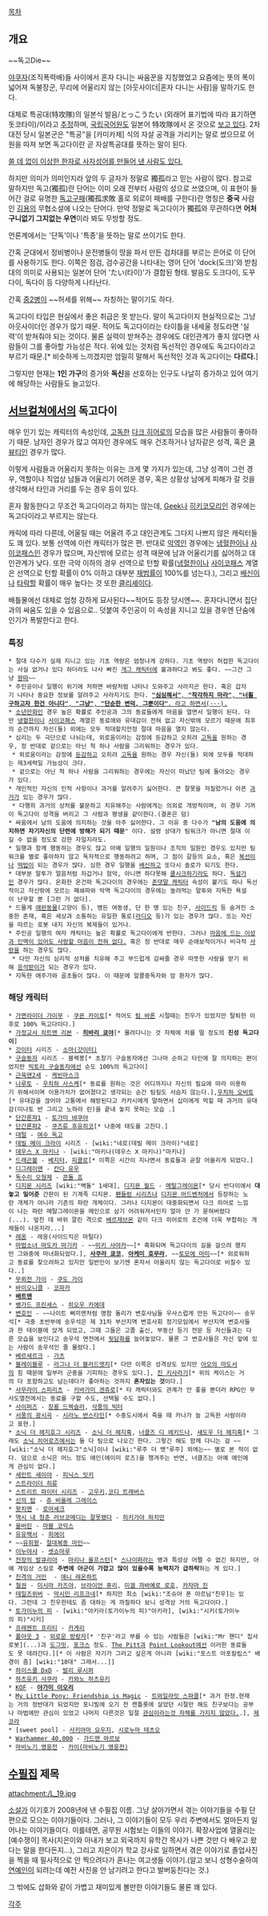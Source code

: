 [[목차]]

== 개요 ==
~~독고Die~~

[[야쿠자]](조직폭력배)들 사이에서 혼자 다니는 싸움꾼을 지칭했었고 요즘에는 뜻의 폭이 넓어져 독불장군, 무리에 어울리지 않는 [아웃사이더|혼자 다니는 사람]을 말하기도 한다. 

대체로 특공대(特攻隊)의 일본식 발음/とっこうたい (외래어 표기법에 따라 표기하면 돗코타이)/이라고 [http://kin.naver.com/qna/detail.nhn?d1id=11&dirId=11&docId=115408454 추정]하며, [[국립국어원]]도 일본어 特攻隊에서 온 것으로 [http://korean.go.kr/09_new/dic/word/word_refine_view.jsp?idx=3882 보고 있다]. 2차대전 당시 일본군은 "특공"을 [카미카제] 식의 자살 공격을 가리키는 말로 썼으므로 어원을 따져 보면 독고다이란 곧 자살특공대를 뜻하는 말이 된다.

[http://kin.naver.com/qna/detail.nhn?d1id=2&dirId=201&docId=38935217 쓸 데 없이 이상한 한자로 사자성어를 만들어 낸 사람도 있다.]

하지만 의미가 의미인지라 앞의 두 글자가 정말로 獨孤라고 믿는 사람이 많다. 참고로 말하지만 독고(獨孤)란 단어는 이미 오래 전부터 사람의 성으로 쓰였으며, 이 표현이 들어간 걸로 유명한 [[독고구패]](獨孤求敗 홀로 외로이 패배를 구한다)란 명칭은 '''중국''' 사람인 [[김용]]의 무협소설에 나오는 단어다. 만약 정말로 독고다이가 獨孤와 무관하다면 '''어처구니없기 그지없는 우연'''이라 봐도 무방할 정도.

언론계에서는 '단독'이나 '특종'을 뜻하는 말로 쓰이기도 한다.

간혹 군대에서 정비병이나 운전병들이 땅을 파서 만든 검차대를 부르는 은어로 이 단어를 사용하기도 한다. 이쪽은 점검, 검수공간을 나타내는 영어 단어 'dock(도크)'와 받침대의 의미로 사용되는 일본어 단어 'たい(타이)'가 결합된 형태. 발음도 도크다이, 도꾸다이, 독다이 등 다양하게 나타난다. 

간혹 [[중2병]]이 ~~허세를 위해~~ 자칭하는 말이기도 하다. 

독고다이 타입은 현실에서 좋은 취급은 못 받는다. 말이 독고다이지 현실적으로는 그냥 아웃사이더인 경우가 많기 때문. 적어도 독고다이라는 타이틀을 내세울 정도라면 '실력'이 받쳐줘야 되는 것이다. 물론 실력이 받쳐주는 경우에도 대인관계가 좋지 않다면 사람들이 그를 좋아할 가능성은 적다. 위에 있는 것처럼 독선적인 경우에도 독고다이라고 부르기 때문.[* 비슷하게 느끼겠지만 엄밀히 말해서 독선적인 것과 독고다이는 '''다르다.'''] 

그렇지만 현재는 '''1인 가구'''의 증가와 '''독신'''을 선호하는 인구도 나날히 증가하고 있어 여기에 해당하는 사람들도 늘고있다.
== [[서브컬쳐]]에서의 독고다이 ==
매우 인기 있는 캐릭터의 속성인데, [[고독]]한 [[다크 히어로]]의 모습을 많은 사람들이 좋아하기 때문. 남자인 경우가 많고 여자인 경우에도 매우 건조하거나 남자같은 성격, 혹은 [[쿨뷰티]]인 경우가 많다. 

이렇게 사람들과 어울리지 못하는 이유는 크게 몇 가지가 있는데, 그냥 성격이 그런 경우, 역할이나 직업상 남들과 어울리기 어려운 경우, 혹은 상황상 남에게 피해가 갈 것을 생각해서 타인과 거리를 두는 경우 등이 있다. 

혼자 활동한다고 무조건 독고다이라고 하지는 않는데, [[Geek]]나 [[히키코모리]]인 경우에는 독고다이라고 부르지는 않는다.

캐릭에 따라 다른데, 어울릴 때는 어울려 주고 대인관계도 그다지 나쁘지 않은 캐릭터들도 꽤 있다. 보통 선역에 이런 캐릭터가 많은 편. 반대로 [[악역]]인 경우에는 [[냉혈한]]이나 [[사이코패스]]인 경우가 많으며, 자신밖에 모르는 성격 때문에 남과 어울리기를 싫어하고 대인관계가 낮다. 또한 극악 이하의 경우 선역으로 턴할 확률([[냉혈한]]이나 [[사이코패스]] 계열은 선역으로 턴할 확률이 0% 이하고 대부분 [[재범]]률이 100%를 넘는다.), 그리고 [[배신]]이나 [[타락]]할 확률이 매우 높다는 것 또한 [[클리셰]]이다.

배틀물에선 대체로 엄청 강하게 묘사된다~~적어도 등장 당시엔~~. 혼자다니면서 집단과의 싸움도 있을 수 있음으로.. 덧붙여 주인공이 이 속성을 지니고 있을 경우엔 단숨에 인기가 폭발한다고 한다.

=== 특징 ===
 * 절대 다수가 실제 지니고 있는 기초 역량은 엄청나게 강하다. 기초 역량이 허접한 독고다이는 사실 없거나 있다 하더라도 나사 빠진 [[개그 캐릭터]]에 불과하다고 봐도 좋다. ~~그건 그냥 [[왕따]]~~
 * 주인공이나 일행이 위기에 처하면 바람처럼 나타나 도와주고 사라지곤 한다. 혹은 갑자기 나타나 중요한 정보를 알려주고 사라지기도 한다. [[츤데레/남성형|'''"심심해서"''', '''"착각하지 마라"''', '''"너흴 구하고자 한건 아니다"''',  '''"그냥"''', '''"단순한 변덕, 그뿐이다"'''. 라고 하면서(···).]]
 * [[소년만화]]인 경우 높은 확률로 주인공과 그의 동료들에게 마음을 열면서 일행이 된다. 다만 [[냉혈한]]이나 [[사이코패스]] 계열은 동료애와 유대감이 전혀 없고 자신밖에 모르기 때문에 최후의 순간까지 자신(들) 외에는 모두 적대할지언정 절대 마음을 열지 않는다. 
 * 심리는 두 극단으로 나뉘는데, 외로움이라는 감정에 둔감하고 오히려 [[고독]]을 원하는 경우, 정 반대로 겉으로는 아닌 척 하나 사람을 그리워하는 경우가 있다.
  * 외로움이라는 감정에 [[둔감]]하고 오히려 [[고독]]을 원하는 경우 자신(들) 외에 모두를 적대하는 제3세력일 가능성이 크다.
  * 겉으로는 아닌 척 하나 사람을 그리워하는 경우에는 자신이 떠났던 팀에 돌아오는 경우가 있다.
 * 개인적인 자신의 인적 사항이나 과거를 알려주기 싫어한다. 큰 잘못을 저질렀거나 아픈 [[과거]]가 있는 경우가 많다.
  * 다행히 과거의 상처를 불문하고 치유해주는 사람에게는 의외로 개방적이며, 이 경우 기꺼이 독고다이 성격을 버리고 그 사람과 평생을 같이한다.(결혼은 덤)
 * 싸움에서 남의 도움에 의지하는 것을 아주 싫어한다. 그 이유 중 다수가 '''"남의 도움에 의지하면 자기자신의 단련에 방해가 되기 때문'''" 이다. 설령 상대가 팀워크가 아니면 절대 이길 수 없을 정도로 강한 자일지라도.
 * 일행과 함께 행동하는 경우도 많고 아예 일행의 일원이나 조직의 일원인 경우도 있지만 팀워크를 별로 좋아하지 않고 독자적으로 행동하려고 하며, 그 점이 갈등의 요소, 혹은 [[복선]]이나 [[떡밥]]이 되는 경우가 많다. 심한 경우 일행을 [[배신]]하고 또다시 솔로가 되기도 한다.
 * 대부분 말투가 얼음처럼 차갑거나 험악, 아니면 하다못해 [[쿨]][[시크]]하기라도 하다. [[독설가]]인 경우가 많다. 온화한 온건파 독고다이의 경우에는 [[존댓말 캐릭터]] 속성이 붙기도 하나 독선적이고 자신밖에 모르는 폐쇄파와 악역 독고다이의 경우에는 놀려먹는 말투와 지독한 욕설이 난무할 뿐 [그런 거 없다].
 * 드물게 [[애완동물]](고양이 등), 병든 여동생, 단 한 명 있는 친구, [[사이드킥]] 등 숨겨진 소중한 존재, 혹은 세상과 소통하는 유일한 통로([[라디오]] 등)가 있는 경우가 많다. 또는 자신을 따르는 로봇 내지 자신의 복제들이 있거나.
 * 주인공 일행의 여자 캐릭터는 높은 확률로 독고다이에게 반한다. 그러나 [[목석|마음에 드는 이성과 인맥이 있어도 사랑할 마음이 전혀 없다.]] 혹은 정 반대로 매우 순애보적이거나 비극적 [[사랑]]을 하는 경우도 많다.
  * 다만 자신의 심리적 상처를 치유해 주고 부드럽게 감싸줄 경우 따뜻한 사랑을 받기 위해 [[응석받이]]가 되는 경우가 있다.
 * 지독한 애주가와 골초들이 많다. 이 때문에 알콜중독자와 암 환자가 많다.
=== 해당 캐릭터 ===
 * [[가면라이더 가이무]] - [[쿠몬 카이토]][* 적어도 [[팀 바론]] 시절때는 친우가 있었지만 탈퇴한 이후로 100% 독고다이다.]
 * [[가정교사 히트맨 리본]] - '''[[히바리 쿄야]]'''[* 몰려다니는 것 자체에 치를 떨 정도의 '''진성 독고다이''']
 * [[갓이터]] 시리즈 - [[소마(갓이터)]]
 * [[구슬동자]] 시리즈 - 블랙봉[* 초창기 구슬동자에선 그나마 순하고 타인에 잘 의지하는 편이었지만 [[빅토리 구슬동자]]에선 순도 100%의 독고다이]
 * [[근육맨2세]] - [[케빈마스크]]
 * [[나루토]] - [[우치하 사스케]][* 동료를 원하는 것은 어디까지나 자신의 필요에 따라 이용하기 위해서이며 이용가치가 없어졌다고 생각되는 순간 팀킬도 서슴지 않는다.],[[우치하 오비토]][* 유대감을 끊어야 고통에서 해방된다고 카카시에게 말하면서 십미에게 먹힐 때 과거의 유대감(미나토 반 그리고 노하라 린)을 끝내 놓지 못하는 모습 .]
 * [[단간론파1]] - [[토가미 뱌쿠야]]
 * [[단간론파2]] - [[쿠즈류 후유히코]][* 나중에 태도를 고친다.]
 * [[대털]] - [[여수 독고]]
 * [[데빌 메이 크라이]] 시리즈 - [wiki:"네로(데빌 메이 크라이)"네로]
 * [[데우스 X 마키나]] - [wiki:"마키나(데우스 X 마키나)"마키나]
 * [[드래곤볼]] - [[베지터]], [[피콜로]][* 이쪽은 시간이 지나면서 동료들과 곧잘 어울리게 되었다.]
 * [[디그레이맨]] - [[칸다 유우]]
 * [[독수리 오형제]] - [[콘돌 죠]]
 * [[디지몬 시리즈]] [wiki:"벽돌" 1세대], [[디지몬 월드]] - [[메탈그레이몬]][* 당시 반다이에서 '''대놓고 밀어준''' 간판이 된 기계족 디지몬. [[펜들럼 시리즈]]나 [[디지몬 어드벤처]]에서 등장하는 노란 개체가 아니라 기존의 파란 개체이다. 그러나 디지몬이 대중화되면서 다크 히어로 느낌이 나는 파란 메탈그레이몬을 메인으로 삼기 어려워져서인지 얼마 안 가 묻혀버렸다(...). 엎친 데 바위 깔린 격으로 [[베르제브몬]] 같이 다크 히어로의 조건에 더욱 부합하는 개체들이 나온지라...]
 * [[레옹]] - 레옹(사이드킥은 마틸다)
 * [[마법소녀 마도카 마기카]] - ~~[[미키 사야카]]~~[* 흑화되며 독고다이의 길을 걸으려 했지만 그와중에 마녀화되었다.], '''[[사쿠라 쿄코]]''', '''[[아케미 호무라]]''', ~~[[토모에 마미]]~~[* 외로워하고 동료를 찾으려하고 있지만 일반인이 보기엔 혼자서 어울리지 않는 독고다이로 비칠수 있다..]
 * [[무뢰전 가이]] - [[쿠도 가이]] 
 * [[바이오니클]] - [[코파카]]
 * '''[[배트맨]]'''
 * [[뱅가드 프린세스]] - [[히오우 카에데]]
 * [[변호인]] - ~~나이트 삐끼맨처럼 명함 돌리가 변호사님들 우사스럽게 만든 독고다이~~ 송우석[* 극중 초반부에 송우석은 제 31차 부산지역 변호사회 정기모임에서 부산지역 변호사들과 한 테이블에 앉게 되었고, 그때 그들은 고졸 출신, 부동산 등기 전문 등 자신들과는 다른 모습을 보인다고 송우석 면전에서 [[뒷담화]]를 늘어놓았다. 물론 그 변호사들은 자신 앞에 있는 사람이 송우석인 줄 몰랐다.]
 * [[베르세르크(만화)|베르세르크]] - [[가츠(베르세르크)|가츠]]
 * [[블레이블루]] - [[라그나 더 블러드엣지]][* 다만 이쪽은 성격상도 있지만 [[아오의 마도서]]의 힘 때문에 일부러 군중을 기피하는 경우도 있다.], [[진 키사라기]][* 위의 케이스는 거의 다 포함하고도 남는데다가 좋아하는 것까지 '''혼자있는 것'''이다.]
 * [[사무라이 스피리츠]] - [[키바가미 겐쥬로]][* 타 캐릭터와도 관계가 안 좋을 뿐더러 RPG인 무사도열전에서는 동료를 구할 수도, 선택될 수도 없다.]
 * [[사이퍼즈]] - [[창룡 드렉슬러]], [[삭풍의 빅터]]
 * [[서풍의 광시곡]] - [[시라노 번스타인]][* 수중도시에서 죽을 때 카나가 늘 고독한 사람이라고 표현.]
 * [[소닉 더 헤지호그 시리즈]] - [[소닉 더 헤지혹]], [[너클즈 디 에키드나]], [[섀도우 더 헤지혹]][* 그래도 [[소닉 히어로즈]]에서는 둘 다 팀으로 나오긴 한다. 그렇긴 해도 함께 다니는 걸 ~~[wiki:"소닉 더 헤지호그"소닉]이나 [wiki:"루주 더 뱃"루주] 외에는~~ 별로 본 적이 없다. 덤으로 소닉은 어느 정도 애인(에이미 로즈)을 챙겨주는 반면, 너클즈는 아예 애인에게 관심이 없다.]
 * [[세인트 세이야]] - [[피닉스 잇키]]
 * [[스트라이더 히류]]
 * [[스트리트 파이터 시리즈]] - [[고우키]],[[코디 트래버스]]
 * [[신의 탑]] - [[쥬 비올레 그레이스]]
 * [[왓치맨]] - [[로어셰크]]
 * [[역시 내 청춘 러브코메디는 잘못됐다]] - [[히키가야 하치만]]
 * [[울버린]] - [[마블 코믹스]]
 * [[유유백서]] - [[히에이]]
 * ~~[[유희왕]]- [[절대복종 마인]]~~
 * [[이누야샤]] - [[셋쇼마루]]
 * [[전장의 발큐리아]] - [[마리나 울프스턴]][* [[스나이퍼]]라는 병과 특성상 어쩔 수 없긴 하지만, 아예 게임상 스킬로 '''주변에 아군이 가깝고 많이 있을수록 능력치가 급하락'''하는 게 있다.]
 * [[진격의 거인]]  - [[애니 레온하트]]
 * [[철권]] - [[미시마 카즈야]], [[브라이언 퓨리]], [[미겔 까바예로 로호]], [[카자마 진]] 
 * [[테일즈위버]] - [[막시민 리프크네]][* 하지만 최소 [wiki:"조슈아 폰 아르님"친우]는 있다. 그런데 그 친우한테도 좀 대하는 게 까칠하다 보니 성격상 거의 독고다이다.]
 * [[토가이누의 피]] - [wiki:"아키라(토가이누의 피)"아키라], [wiki:"시키(토가이누의 피)"시키]
 * [[프레젠트 프리티]] - [[카게리]]
 * [[폴아웃 3]] - [[외로운 방랑자]][* '친구'라고 부를 수 있는 사람들은 [wiki:"Mr 핸디" 집사로봇](...)과 [[도그밋]], [[포크스]] 정도. [[The Pitt]]과 [[Point Lookout]]에선 이러한 동료들도 못 데려간다.][* 이 사람은 자기가 그러고 싶은게 아니라 [wiki:"포스트 아포칼립스" 배경이 좀] [wiki:"10대" 그래서...]]
 * [[하이스쿨 DxD]] - [[발리 루시퍼]]
 * [[하츠유키 사쿠라]] - [[카와노 하츠유키]]
 * [[KOF]] - '''[[야가미 이오리]]'''
 * [[My Little Pony: Friendship is Magic]] - [[트와일라잇 스파클]][* 과거 한정.현재는 거의 정반대가 되었지만 포니빌에 오기 전 캔틀롯에 살았던 시절만 해도 친구보다는 공부나 마법에만 관심이 있었고 나머지 다른것은 일절 [[알 게 뭐야|관심이라는것 자체를 가지지 않았다.]].], [[제코라]]
 * [sweet pool] - [[사키야마 요우지]], [[시로누마 테츠오]]
 * [[Warhammer 40,000]] - [[가드맨 마르보]]
 * [[마비노기 영웅전]] - [[카이(마비노기 영웅전)]]
== [[수필]]집 제목 ==
attachment:/L_19.jpg

[[소설가]] 이기호가 2008년에 낸 수필집 이름. 그냥 살아가면서 겪는 이야기들을 수필 단편으로 모으는 이야기들이다. 그러나, 그 이야기들이 모두 우리 주변에서도 얼마든지 일어나는 이야기들이다. 이를테면, 공무원 시험보는 이들의 이야기. 확장사업에 열올리는 [예수쟁이] 목사(지은이와 아내가 보고 외국까지 유학간 목사가 나쁜 것만 다 배우고 왔다는 말을 한다든지...), 그리고 지은이가 학교 강사로 일하면서 겪은 이야기로 졸업사진을 찍을 때 필사적으로 안 찍으려다가 혼나는 여고생들 이야기.(알고 보니 성형수술하여 [[연예인]]이 되려는데 예전 사진을 안 남기려고 한다고 발버둥친다는 것.)

그 밖에도 삽화와 같이 가볍고 재미있게 볼만한 이야기들도 물론 꽤 있다.

[[각주]]
